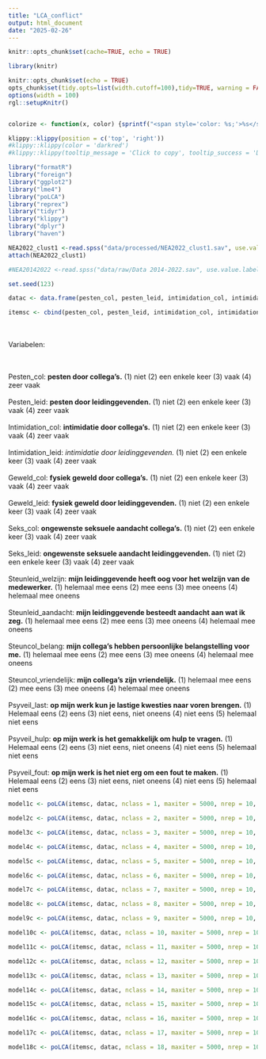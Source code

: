 ```yaml
---
title: "LCA_conflict"
output: html_document
date: "2025-02-26"
---
```


```r
knitr::opts_chunk$set(cache=TRUE, echo = TRUE)
```


```r
library(knitr)

knitr::opts_chunk$set(echo = TRUE)
opts_chunk$set(tidy.opts=list(width.cutoff=100),tidy=TRUE, warning = FALSE, message = FALSE,comment = "#>", cache=TRUE, class.source=c("test"), class.output=c("test2"))
options(width = 100)
rgl::setupKnitr()


colorize <- function(x, color) {sprintf("<span style='color: %s;'>%s</span>", color, x) }

```



```r
klippy::klippy(position = c('top', 'right'))
#klippy::klippy(color = 'darkred')
#klippy::klippy(tooltip_message = 'Click to copy', tooltip_success = 'Done')
```


```r
library("formatR")
library("foreign")
library("ggplot2")
library("lme4")
library("poLCA")
library("reprex")
library("tidyr")
library("klippy")
library("dplyr")
library("haven")
```


```r
NEA2022_clust1 <-read.spss("data/processed/NEA2022_clust1.sav", use.value.labels = T, to.data.frame = T)
attach(NEA2022_clust1)

#NEA20142022 <-read.spss("data/raw/Data 2014-2022.sav", use.value.labels = T, to.data.frame = T)
```

```r
set.seed(123)
```

```r
datac <- data.frame(pesten_col, pesten_leid, intimidation_col, intimidation_leid, geweld_col, geweld_leid, seks_col, seks_leid, steunleid_welzijn, steunleid_aandacht, steuncol_belang, steuncol_vriendelijk, psyveil_last, psyveil_hulp, psyveil_fout)

itemsc <- cbind(pesten_col, pesten_leid, intimidation_col, intimidation_leid, geweld_col, geweld_leid, seks_col, seks_leid, steunleid_welzijn, steunleid_aandacht, steuncol_belang, steuncol_vriendelijk, psyveil_last, psyveil_hulp, psyveil_fout) ~ 1
```
<br><br> Variabelen:

<br><br> Pesten_col: **pesten door collega's.** (1) niet (2) een enkele keer (3) vaak (4) zeer vaak
<br><br> Pesten_leid: **pesten door leidinggevenden.** (1) niet (2) een enkele keer (3) vaak (4) zeer vaak
<br><br> Intimidation_col: **intimidatie door collega's.** (1) niet (2) een enkele keer (3) vaak (4) zeer vaak
<br><br> Intimidation_leid: *intimidatie door leidinggevenden.* (1) niet (2) een enkele keer (3) vaak (4) zeer vaak
<br><br> Geweld_col: **fysiek geweld door collega's.** (1) niet (2) een enkele keer (3) vaak (4) zeer vaak
<br><br> Geweld_leid: **fysiek geweld door leidinggevenden.** (1) niet (2) een enkele keer (3) vaak (4) zeer vaak
<br><br> Seks_col: **ongewenste seksuele aandacht collega's.** (1) niet (2) een enkele keer (3) vaak (4) zeer vaak
<br><br> Seks_leid: **ongewenste seksuele aandacht leidinggevenden.** (1) niet (2) een enkele keer (3) vaak (4) zeer vaak
<br><br> Steunleid_welzijn: **mijn leidinggevende heeft oog voor het welzijn van de medewerker.** (1) helemaal mee eens (2) mee eens (3) mee oneens (4) helemaal mee oneens
<br><br> Steunleid_aandacht: **mijn leidinggevende besteedt aandacht aan wat ik zeg.** (1) helemaal mee eens (2) mee eens (3) mee oneens (4) helemaal mee oneens
<br><br> Steuncol_belang: **mijn collega's hebben persoonlijke belangstelling voor me.** (1) helemaal mee eens (2) mee eens (3) mee oneens (4) helemaal mee oneens
<br><br> Steuncol_vriendelijk: **mijn collega's zijn vriendelijk.** (1) helemaal mee eens (2) mee eens (3) mee oneens (4) helemaal mee oneens
<br><br> Psyveil_last: **op mijn werk kun je lastige kwesties naar voren brengen.** (1) Helemaal eens (2) eens (3) niet eens, niet oneens (4) niet eens (5) helemaal niet eens
<br><br> Psyveil_hulp: **op mijn werk is het gemakkelijk om hulp te vragen.** (1) Helemaal eens (2) eens (3) niet eens, niet oneens (4) niet eens (5) helemaal niet eens
<br><br> Psyveil_fout: **op mijn werk is het niet erg om een fout te maken.** (1) Helemaal eens (2) eens (3) niet eens, niet oneens (4) niet eens (5) helemaal niet eens



```r
model1c <- poLCA(itemsc, datac, nclass = 1, maxiter = 5000, nrep = 10, graphs=FALSE, na.rm = FALSE)
```

```r
model2c <- poLCA(itemsc, datac, nclass = 2, maxiter = 5000, nrep = 10, graphs=FALSE, na.rm = FALSE)
```

```r
model3c <- poLCA(itemsc, datac, nclass = 3, maxiter = 5000, nrep = 10, graphs=FALSE, na.rm = FALSE)
```

```r
model4c <- poLCA(itemsc, datac, nclass = 4, maxiter = 5000, nrep = 10, graphs=FALSE, na.rm = FALSE)
```

```r
model5c <- poLCA(itemsc, datac, nclass = 5, maxiter = 5000, nrep = 10, graphs=FALSE, na.rm = FALSE)
```

```r
model6c <- poLCA(itemsc, datac, nclass = 6, maxiter = 5000, nrep = 10, graphs=FALSE, na.rm = FALSE)
```

```r
model7c <- poLCA(itemsc, datac, nclass = 7, maxiter = 5000, nrep = 10, graphs=FALSE, na.rm = FALSE)
```

```r
model8c <- poLCA(itemsc, datac, nclass = 8, maxiter = 5000, nrep = 10, graphs=FALSE, na.rm = FALSE)
```

```r
model9c <- poLCA(itemsc, datac, nclass = 9, maxiter = 5000, nrep = 10, graphs=FALSE, na.rm = FALSE)
```

```r
model10c <- poLCA(itemsc, datac, nclass = 10, maxiter = 5000, nrep = 10, graphs=FALSE, na.rm = FALSE)
```

```r
model11c <- poLCA(itemsc, datac, nclass = 11, maxiter = 5000, nrep = 10, graphs=FALSE, na.rm = FALSE)
```

```r
model12c <- poLCA(itemsc, datac, nclass = 12, maxiter = 5000, nrep = 10, graphs=FALSE, na.rm = FALSE)
```

```r
model13c <- poLCA(itemsc, datac, nclass = 13, maxiter = 5000, nrep = 10, graphs=FALSE, na.rm = FALSE)
```

```r
model14c <- poLCA(itemsc, datac, nclass = 14, maxiter = 5000, nrep = 10, graphs=FALSE, na.rm = FALSE)
```

```r
model15c <- poLCA(itemsc, datac, nclass = 15, maxiter = 5000, nrep = 10, graphs=FALSE, na.rm = FALSE)
```

```r
model16c <- poLCA(itemsc, datac, nclass = 16, maxiter = 5000, nrep = 10, graphs=FALSE, na.rm = FALSE)
```

```r
model17c <- poLCA(itemsc, datac, nclass = 17, maxiter = 5000, nrep = 10, graphs=FALSE, na.rm = FALSE)
```

```r
model18c <- poLCA(itemsc, datac, nclass = 18, maxiter = 5000, nrep = 10, graphs=FALSE, na.rm = FALSE)
```


